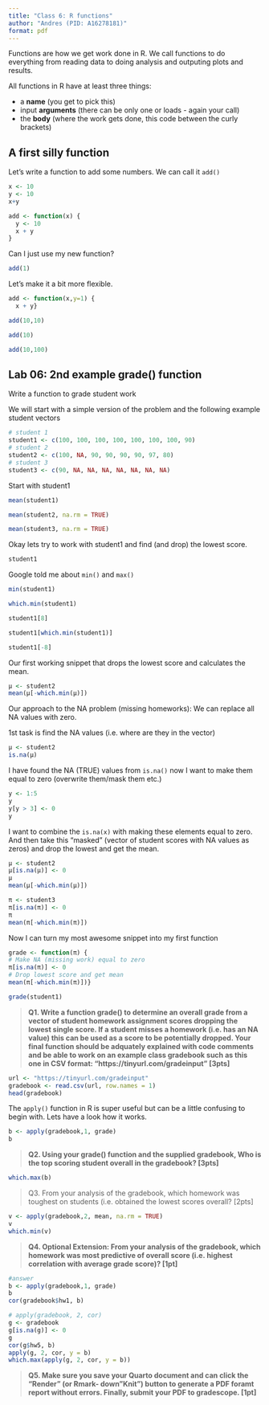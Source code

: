 ```yaml
---
title: "Class 6: R functions"
author: "Andres (PID: A16278181)"
format: pdf
---
```


Functions are how we get work done in R. We call functions to do everything from reading data to doing analysis and outputing plots and results.

All functions in R have at least three things:

- a **name** (you get to pick this)
- input **arguments** (there can be only one or loads - again your call)
- the **body** (where the work gets done, this code between the curly brackets)


## A first silly function

Let's write a function to add some numbers. We can call it `add()`

```r
x <- 10
y <- 10
x+y
```


```r
add <- function(x) {
  y <- 10
  x + y
}
```

Can I just use my new function?

```r
add(1)
```

Let's make it a bit more flexible. 

```r
add <- function(x,y=1) {
  x + y}

add(10,10)
```

```r
add(10)
```

```r
add(10,100)
```

## Lab 06: 2nd example grade() function

Write a function to grade student work

We will start with a simple version of the problem and the following example student vectors

```r
# student 1
student1 <- c(100, 100, 100, 100, 100, 100, 100, 90)
# student 2
student2 <- c(100, NA, 90, 90, 90, 90, 97, 80)
# student 3
student3 <- c(90, NA, NA, NA, NA, NA, NA, NA)
```

Start with student1

```r
mean(student1)
```

```r
mean(student2, na.rm = TRUE)
```

```r
mean(student3, na.rm = TRUE)
```

Okay lets try to work with student1 and find (and drop) the lowest score.

```r
student1
```

Google told me about `min()` and `max()`

```r
min(student1)
```

```r
which.min(student1)
```

```r
student1[8]
```

```r
student1[which.min(student1)]
```

```r
student1[-8]
```

Our first working snippet that drops the lowest score and calculates the mean.
```r
µ <- student2
mean(µ[-which.min(µ)])
```

Our approach to the NA problem (missing homeworks): We can replace all NA values with zero.

1st task is find the NA values (i.e. where are they in the vector)
```r
µ <- student2
is.na(µ)
```

I have found the NA (TRUE) values from `is.na()` now I want to make them equal to zero (overwrite them/mask them etc.)

```r
y <- 1:5
y
y[y > 3] <- 0
y
```

I want to combine the `is.na(x)` with making these elements equal to zero. And then take this "masked" (vector of student scores with NA values as zeros) and drop the lowest and get the mean.

```r
µ <- student2
µ[is.na(µ)] <- 0
µ
mean(µ[-which.min(µ)])

π <- student3
π[is.na(π)] <- 0
π
mean(π[-which.min(π)])
```
Now I can turn my most awesome snippet into my first function

```r
grade <- function(π) {
# Make NA (missing work) equal to zero
π[is.na(π)] <- 0
# Drop lowest score and get mean
mean(π[-which.min(π)])}
```


```r
grade(student1)
```

> **Q1. Write a function grade() to determine an overall grade from a vector of student homework assignment scores dropping the lowest single score. If a student misses a homework (i.e. has an NA value) this can be used as a score to be potentially dropped. Your final function should be adquately explained with code comments and be able to work on an example class gradebook such as this one in CSV format: “https://tinyurl.com/gradeinput” [3pts]**

```r
url <- "https://tinyurl.com/gradeinput"
gradebook <- read.csv(url, row.names = 1)
head(gradebook)
```
The `apply()` function in R is super useful but can be a little confusing to begin with. Lets have a look how it works.

```r
b <- apply(gradebook,1, grade)
b
```

> **Q2. Using your grade() function and the supplied gradebook, Who is the top scoring student overall in the gradebook? [3pts]**

```r
which.max(b)
```

> Q3. From your analysis of the gradebook, which homework was toughest on students (i.e. obtained the lowest scores overall? [2pts]

```r
v <- apply(gradebook,2, mean, na.rm = TRUE)
v
which.min(v)
```

> **Q4. Optional Extension: From your analysis of the gradebook, which homework was most predictive of overall score (i.e. highest correlation with average grade score)? [1pt]**

```r
#answer
b <- apply(gradebook,1, grade)
b
cor(gradebook$hw1, b)
```

```r
# apply(gradebook, 2, cor)
g <- gradebook
g[is.na(g)] <- 0
g
cor(g$hw5, b)
apply(g, 2, cor, y = b)
which.max(apply(g, 2, cor, y = b))
```

> **Q5. Make sure you save your Quarto document and can click the “Render” (or Rmark- down”Knit”) button to generate a PDF foramt report without errors. Finally, submit your PDF to gradescope. [1pt]**
